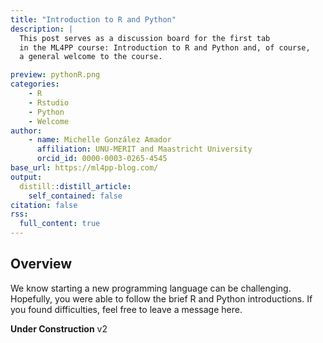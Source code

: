 ```yaml
---
title: "Introduction to R and Python"
description: |
  This post serves as a discussion board for the first tab
  in the ML4PP course: Introduction to R and Python and, of course,
  a general welcome to the course.

preview: pythonR.png
categories:
    - R
    - Rstudio
    - Python
    - Welcome
author:
    - name: Michelle González Amador
      affiliation: UNU-MERIT and Maastricht University
      orcid_id: 0000-0003-0265-4545
base_url: https://ml4pp-blog.com/
output:
  distill::distill_article:
    self_contained: false
citation: false
rss:
  full_content: true
---
```


## Overview

We know starting a new programming language can be challenging. Hopefully, you were able to follow the brief R and Python introductions. If you found difficulties, feel free to leave a message here.

**Under Construction** v2
